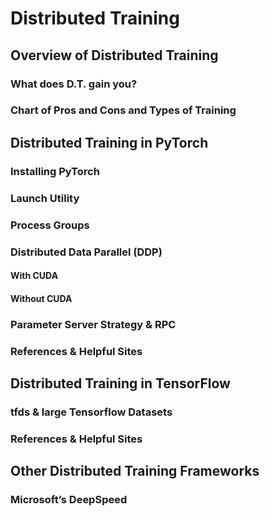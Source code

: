 # Distributed Training


## Overview of Distributed Training
### What does D.T. gain you?
### Chart of Pros and Cons and Types of Training

## Distributed Training in PyTorch
### Installing PyTorch
### Launch Utility
### Process Groups
### Distributed Data Parallel (DDP)
#### With CUDA
#### Without CUDA
### Parameter Server Strategy & RPC
### References & Helpful Sites

## Distributed Training in TensorFlow
### tfds & large Tensorflow Datasets
### References & Helpful Sites

## Other Distributed Training Frameworks
### Microsoft’s DeepSpeed

